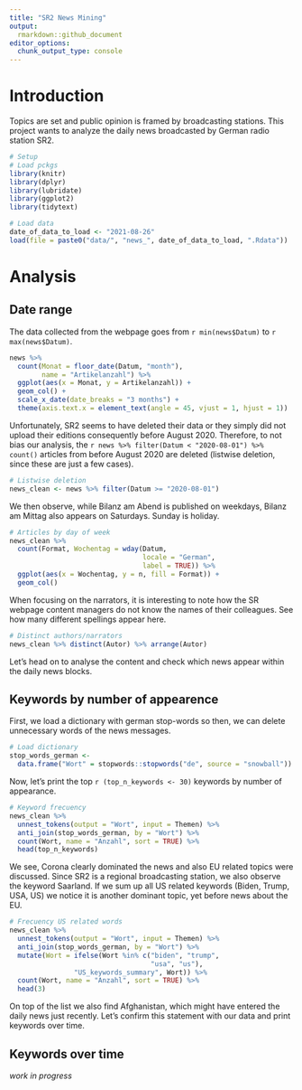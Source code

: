 ```yaml
---
title: "SR2 News Mining"
output:
  rmarkdown::github_document
editor_options: 
  chunk_output_type: console
---
```


<!-- analysis.md is generated from analysis.Rmd -->

# Introduction
Topics are set and public opinion is framed by broadcasting stations. This project wants to analyze the daily news broadcasted by German radio station SR2.

```r
# Setup
# Load pckgs
library(knitr)
library(dplyr)
library(lubridate)
library(ggplot2)
library(tidytext)

# Load data
date_of_data_to_load <- "2021-08-26"
load(file = paste0("data/", "news_", date_of_data_to_load, ".Rdata"))
```

# Analysis
## Date range
The data collected from the webpage goes from `r min(news$Datum)` to `r max(news$Datum)`.

```r
news %>%
  count(Monat = floor_date(Datum, "month"),
        name = "Artikelanzahl") %>%
  ggplot(aes(x = Monat, y = Artikelanzahl)) +
  geom_col() +
  scale_x_date(date_breaks = "3 months") +
  theme(axis.text.x = element_text(angle = 45, vjust = 1, hjust = 1))
```

Unfortunately, SR2 seems to have deleted their data or they simply did not upload their editions consequently before August 2020. Therefore, to not bias our analysis, the `r news %>% filter(Datum < "2020-08-01") %>% count()` articles from before August 2020 are deleted (listwise deletion, since these are just a few cases).

```r
# Listwise deletion
news_clean <- news %>% filter(Datum >= "2020-08-01")
```

We then observe, while Bilanz am Abend is published on weekdays, Bilanz am Mittag also appears on Saturdays. Sunday is holiday.

```r
# Articles by day of week
news_clean %>%
  count(Format, Wochentag = wday(Datum,
                                 locale = "German",
                                 label = TRUE)) %>% 
  ggplot(aes(x = Wochentag, y = n, fill = Format)) +
  geom_col()
```

When focusing on the narrators, it is interesting to note how the SR webpage content managers do not know the names of their colleagues. See how many different spellings appear here.
```r
# Distinct authors/narrators
news_clean %>% distinct(Autor) %>% arrange(Autor)
```

Let's head on to analyse the content and check which news appear within the daily news blocks.

## Keywords by number of appearence
First, we load a dictionary with german stop-words so then, we can delete unnecessary words of the news messages.
```r
# Load dictionary
stop_words_german <-
  data.frame("Wort" = stopwords::stopwords("de", source = "snowball"))
```

Now, let's print the top `r (top_n_keywords <- 30)` keywords by number of appearance.
```r
# Keyword frecuency
news_clean %>%
  unnest_tokens(output = "Wort", input = Themen) %>% 
  anti_join(stop_words_german, by = "Wort") %>% 
  count(Wort, name = "Anzahl", sort = TRUE) %>% 
  head(top_n_keywords)
```

We see, Corona clearly dominated the news and also EU related topics were discussed. Since SR2 is a regional broadcasting station, we also observe the keyword Saarland. If we sum up all US related keywords (Biden, Trump, USA, US) we notice it is another dominant topic, yet before news about the EU.

```r
# Frecuency US related words
news_clean %>%
  unnest_tokens(output = "Wort", input = Themen) %>% 
  anti_join(stop_words_german, by = "Wort") %>% 
  mutate(Wort = ifelse(Wort %in% c("biden", "trump", 
                                   "usa", "us"),
                "US_keywords_summary", Wort)) %>% 
  count(Wort, name = "Anzahl", sort = TRUE) %>% 
  head(3)
```

On top of the list we also find Afghanistan, which might have entered the daily news just recently. Let's confirm this statement with our data and print keywords over time.

## Keywords over time
_work in progress_